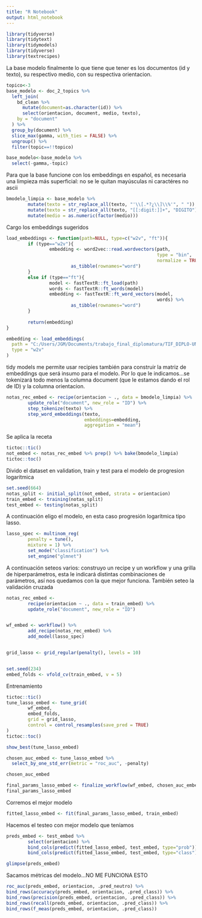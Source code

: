 ```yaml
---
title: "R Notebook"
output: html_notebook
---
```


```r
library(tidyverse)
library(tidytext)
library(tidymodels)
library(tidyverse)
library(textrecipes)
```


La base modelo finalmente lo que tiene que tener es los documentos (id y texto), su respectivo medio, con su respectiva orientacion. 

```r
topico<-3
base_modelo <- doc_2_topics %>%   
  left_join(
    bd_clean %>% 
      mutate(document=as.character(id)) %>% 
      select(orientacion, document, medio, texto),
    by = "document"
  ) %>% 
  group_by(document) %>%
  slice_max(gamma, with_ties = FALSE) %>%
  ungroup() %>% 
  filter(topic==!!topico)

base_modelo<-base_modelo %>% 
  select(-gamma,-topic)

```

Para que la base funcione con los embeddings en español, es necesaria una limpieza más superficial: no se le quitan mayúsculas ni caractéres no ascii
```r
bmodelo_limpia <- base_modelo %>%
        mutate(texto = str_replace_all(texto, "'\\[.*?¿\\]\\%'", " ")) %>%
        mutate(texto = str_replace_all(texto, "[[:digit:]]+", "DIGITO")) %>% 
        mutate(medio = as.numeric(factor(medio)))
```

Cargo los embeddings sugeridos
```r
load_embeddings <- function(path=NULL, type=c("w2v", "ft")){
        if (type=="w2v"){
                embedding <- word2vec::read.wordvectors(path, 
                                                        type = "bin", 
                                                        normalize = TRUE) %>%
                        as_tibble(rownames="word")
        }
        else if (type=="ft"){
                model <- fastTextR::ft_load(path)
                words <- fastTextR::ft_words(model)
                embedding <- fastTextR::ft_word_vectors(model,
                                                        words) %>%
                        as_tibble(rownames="word")
        }
        
        return(embedding)
}

embedding <- load_embeddings(
  path = "C:/Users/JGM/Documents/trabajo_final_diplomatura/TIF_DIPLO-UNSAM/bases/sbw_vectors.bin",
  type = "w2v"
)


```

tidy models me permite usar recipies también para construir la matriz de embeddings que será insumo para el modelo. Por lo que le indicamos...se tokenizará todo menos la columna document (que le estamos dando el rol de ID) y la columna orientacion.
```r
notas_rec_embed <- recipe(orientacion ~ ., data = bmodelo_limpia) %>%
        update_role("document", new_role = "ID") %>% 
        step_tokenize(texto) %>% 
        step_word_embeddings(texto, 
                             embeddings=embedding,
                             aggregation = "mean")
```

Se aplica la receta
```r
tictoc::tic()
not_embed <- notas_rec_embed %>% prep() %>% bake(bmodelo_limpia)
tictoc::toc()
```

Divido el dataset en validation, train y test para el modelo de progresion logaritmica
```r
set.seed(664)
notas_split <- initial_split(not_embed, strata = orientacion)
train_embed <- training(notas_split)
test_embed <- testing(notas_split)

```

 A continuación eligo el modelo, en esta caso progresión logarítmica tipo lasso. 
```r
lasso_spec <- multinom_reg(
        penalty = tune(),
        mixture = 1) %>%
        set_mode("classification") %>%
        set_engine("glmnet")
```
 
 A continuación seteos varios: construyo un recipe y un workflow y una grilla de hiperparámetros, esta le indicará distintas combinaciones de parámetros, así nos quedamos con la que mejor funciona. También seteo la validación cruzada
```r
notas_rec_embed <-
        recipe(orientacion ~ ., data = train_embed) %>%
        update_role("document", new_role = "ID")


wf_embed <- workflow() %>% 
        add_recipe(notas_rec_embed) %>%
        add_model(lasso_spec)


grid_lasso <- grid_regular(penalty(), levels = 10)


set.seed(234)
embed_folds <- vfold_cv(train_embed, v = 5)

```
 
 Entrenamiento
```r
tictoc::tic()
tune_lasso_embed <- tune_grid(
        wf_embed,
        embed_folds,
        grid = grid_lasso,
        control = control_resamples(save_pred = TRUE)
)
tictoc::toc()
```
 
```r
show_best(tune_lasso_embed)
```

```r
chosen_auc_embed <- tune_lasso_embed %>%
  select_by_one_std_err(metric = "roc_auc", -penalty)

chosen_auc_embed
```

```r
final_params_lasso_embed <- finalize_workflow(wf_embed, chosen_auc_embed)
final_params_lasso_embed

```
Corremos el mejor modelo
```r
fitted_lasso_embed <- fit(final_params_lasso_embed, train_embed)
```

Hacemos el testeo con mejor modelo que teníamos
```r
preds_embed <- test_embed %>%
        select(orientacion) %>%
        bind_cols(predict(fitted_lasso_embed, test_embed, type="prob")) %>%
        bind_cols(predict(fitted_lasso_embed, test_embed, type="class"))
```

```r
glimpse(preds_embed)
```


Sacamos métricas del modelo...NO ME FUNCIONA ESTO       
```r
roc_auc(preds_embed, orientacion, .pred_neutro) %>%
bind_rows(accuracy(preds_embed, orientacion, .pred_class)) %>%
bind_rows(precision(preds_embed, orientacion, .pred_class)) %>%
bind_rows(recall(preds_embed, orientacion, .pred_class)) %>%
bind_rows(f_meas(preds_embed, orientacion, .pred_class))
```

